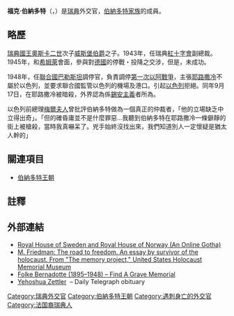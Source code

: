 
{{Infobox royalty
|name=福克·伯納多特
|title=威斯堡伯爵
|image=Folke-Bernadotte.jpg
|father=[[奧斯卡·貝爾納多特|奧斯卡·貝爾納多特]]
|mother=艾芭·亨利塔
|birth_date={{birth date|1895|1|2}}
|birth_place = {{SWE}}[[斯德哥爾摩|斯德哥爾摩]]
|death_date={{death date and age|1948|9|17|1895|1|2}}
|death_place = {{ISR}}[[耶路撒冷|耶路撒冷]]
|burial_place = [[斯德哥爾摩北墓園|斯德哥爾摩北墓園]]
|spouse={{marriage|Estelle Romaine Manville|1928|1948}}
|issue=珍妮·比吉塔·索菲亞·克里斯蒂娜·馬修森<br>古斯塔夫·愛德華·貝納多特<br>福克·伯納多特<br>弗雷德里克·奧斯卡·貝納多特<br>貝蒂爾·奧斯卡·貝納多特
}}
'''福克·伯納多特'''（{{lang|de|Folke Bernadotte af Wisborg}}，{{bd|1895年|1月2日|1948年|9月17日|catIdx=Bernadotte, Folke}}）是[[瑞典|瑞典]]外交官，[[伯納多特王朝|伯納多特家族]]的成員。

== 略歷 ==
[[瑞典國王|瑞典國王]][[奧斯卡二世|奧斯卡二世]]次子[[奧斯卡·貝爾納多特|威斯堡伯爵]]之子。1943年，任瑞典[[紅十字會|紅十字會]]副總裁。1945年，和[[希姆萊|希姆萊]]會面，參與對[[德國|德國]]的停戰・投降之交涉，但是，未成功。

1948年，任[[聯合國|聯合國]][[巴勒斯坦|巴勒斯坦]]調停官，負責調停[[第一次以阿戰爭|第一次以阿戰爭]]，主張[[耶路撒冷|耶路撒冷]]不屬於以色列，並要求聯合國監管以色列的機場及港口。引起[[以色列|以色列]]拒絕。同年9月17日，在耶路撒冷被暗殺，外界認為係[[錫安主義|錫安主義]]者所為。

以色列前總理[[梅爾夫人|梅爾夫人]]曾批評伯納多特做為一個真正的仲裁者，「他的立場缺乏中立得出奇」。{{r|梅|page=182}}「但的確昏庸並不是什麼罪惡...我聽到伯納多特在耶路撒冷一條僻靜的街上被槍殺，當時我真嚇呆了。兇手始終沒找出來，我們知道別人一定懷疑是猶太人幹的」{{r|梅|page=183}}
== 關連項目 ==
* [[伯納多特王朝|伯納多特王朝]]

==註釋==
{{Reflist|2|refs=
<ref name="梅">{{cite book |title=《梅爾夫人自傳》|author=梅爾夫人|publisher=黎明文化 |isbn= |date=1971年7月}}</ref>
}}
== 外部連結 ==
{{commonscat|Folke Bernadotte}}
*[http://www.angelfire.com/realm/gotha/gotha/sweden.html Royal House of Sweden and Royal House of Norway (An Online Gotha)] {{Wayback|url=http://www.angelfire.com/realm/gotha/gotha/sweden.html |date=20210224161003 }}
*[http://www.ushmm.org/remembrance/survivoraffairs/memory/detail.php?content=friedman M. Friedman: The road to freedom. An essay by survivor of the holocaust. From "The memory project," United States Holocaust Memorial Museum] {{Wayback|url=http://www.ushmm.org/remembrance/survivoraffairs/memory/detail.php?content=friedman |date=20060622125327 }}
*[http://www.findagrave.com/cgi-bin/fg.cgi?page=gr&GRid=8408 Folke Bernadotte (1895–1948) – Find A Grave Memorial] {{Wayback|url=http://www.findagrave.com/cgi-bin/fg.cgi?page=gr&GRid=8408 |date=20171012095949 }}
*[http://www.telegraph.co.uk/news/obituaries/politics-obituaries/5363193/Yehoshua-Zettler.html Yehoshua Zettler] {{Wayback|url=http://www.telegraph.co.uk/news/obituaries/politics-obituaries/5363193/Yehoshua-Zettler.html |date=20210308151625 }} – Daily Telegraph obituary
{{Authority control}}
{{DEFAULTSORT:Bernadotte, Folke}}
[[Category:瑞典外交官|Category:瑞典外交官]]
[[Category:伯納多特王朝|Category:伯納多特王朝]]
[[Category:遇刺身亡的外交官|Category:遇刺身亡的外交官]]
[[Category:法国裔瑞典人|Category:法国裔瑞典人]]